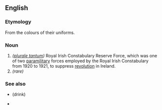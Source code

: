 {{also|black-and-tans|black and tans}}
==English==
{{wikipedia}}

===Etymology===
From the colours of their uniforms.

===Noun===
{{head|en|noun form|head=Black and Tans}}

# ''([[plurale tantum]])'' Royal Irish Constabulary Reserve Force, which was one of two [[paramilitary]] forces employed by the Royal Irish Constabulary from 1920 to 1921, to suppress [[revolution]] in Ireland.
# ''(rare)'' {{plural of|Black and Tan|lang=en}}

===See also===
* {{l|en|black and tan}} (drink)
* {{l|en|Tans}}